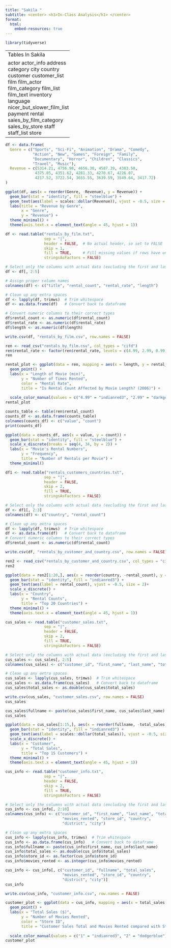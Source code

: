 ```yaml
---
title: "Sakila "
subtitle: <center> <h1>In-Class Analysis</h1> </center>
format: 
  html:
    embed-resources: true 
---
```

```r
library(tidyverse)
```

+----------------------------+
| Tables In Sakila           |
+----------------------------+
| actor                      |
| actor_info                 |
| address                    |
| category                   |
| city                       |
| country                    |
| customer                   |
| customer_list              |
| film                       |
| film_actor                 |
| film_category              |
| film_list                  |
| film_text                  |
| inventory                  |
| language                   |
| nicer_but_slower_film_list |
| payment                    |
| rental                     |
| sales_by_film_category     |
| sales_by_store             |
| staff                      |
| staff_list                 |
| store                      |
+----------------------------+
```r
df <- data.frame(
  Genre = c("Sports", "Sci-Fi", "Animation", "Drama", "Comedy", 
            "Action", "New", "Games", "Foreign", "Family", 
            "Documentary", "Horror", "Children", "Classics", 
            "Travel", "Music"),
  Revenue = c(5314.21, 4756.98, 4656.30, 4587.39, 4383.58, 
             4375.85, 4351.62, 4281.33, 4270.67, 4226.07, 
             4217.52, 3722.54, 3655.55, 3639.59, 3549.64, 3417.72)
)
```
```r
ggplot(df, aes(x = reorder(Genre, -Revenue), y = Revenue)) +
  geom_bar(stat = "identity", fill = "steelblue") +
  geom_text(aes(label = scales::dollar(Revenue)), vjust = -0.5, size = 2) +  # Add labels with prices
  labs(title = "Revenue by Genre",
       x = "Genre",
       y = "Revenue") +
  theme_minimal() +
  theme(axis.text.x = element_text(angle = 45, hjust = 1))
```
```r
df <- read.table("rentals_by_film.txt", 
                 sep = "|", 
                 header = FALSE,  # No actual header, so set to FALSE
                 skip = 1,
                 fill = TRUE,     # Fill missing values if rows have unequal lengths
                 stringsAsFactors = FALSE)

# Select only the columns with actual data (excluding the first and last empty columns)
df <- df[, 2:5]

# Assign proper column names
colnames(df) <- c("title", "rental_count", "rental_rate", "length")

# Clean up any extra spaces
df <- lapply(df, trimws)  # Trim whitespace
df <- as.data.frame(df)   # Convert back to dataframe

# Convert numeric columns to their correct types
df$rental_count <- as.numeric(df$rental_count)
df$rental_rate <- as.numeric(df$rental_rate)
df$length <- as.numeric(df$length)

write.csv(df, "rentals_by_film.csv", row.names = FALSE)
```

```r
ren <- read_csv("rentals_by_film.csv", col_types = "cifd")
ren$rental_rate <- factor(ren$rental_rate, levels = c(4.99, 2.99, 0.99))
ren
```
```r
rental_plot <- ggplot(data = ren, mapping = aes(x = length, y = rental_count, color = rental_rate)) + 
  geom_point() + 
  labs(x = "Length of Movie (min)", 
       y = "Number of Times Rented",
       color = "Rental Rate", 
       title = "Is Rental Count Affected by Movie Length? (2006)") +
  
  scale_color_manual(values = c("4.99" = "indianred3", "2.99" = "darkgoldenrod1", "0.99" = "dodgerblue"))
rental_plot
```
```r
counts_table <- table(ren$rental_count)
counts_df <- as.data.frame(counts_table)
colnames(counts_df) <- c("value", "count")
print(counts_df)
```


```r
ggplot(data = counts_df, aes(x = value, y = count)) + 
  geom_bar(stat = "identity", fill = "steelblue") +
  scale_x_discrete(breaks = seq(4, 34, by = 2)) +
  labs(x = "Movie's Rental Numbers", 
       y = "Frequency",
       title = "Number of Rentals per Movie") +
  theme_minimal()
```





```r
df1 <- read.table("rentals_customers_countries.txt", 
                 sep = "|", 
                 header = FALSE,
                 skip = 2,
                 fill = TRUE,
                 stringsAsFactors = FALSE)

# Select only the columns with actual data (excluding the first and last empty columns)
df <- df1[, 2:3]
colnames(df) <- c("country", "rental_count")

# Clean up any extra spaces
df <- lapply(df, trimws)  # Trim whitespace
df <- as.data.frame(df)   # Convert back to dataframe
# Convert numeric columns to their correct types
df$rental_count <- as.numeric(df$rental_count)

write.csv(df, "rentals_by_customer_and_country.csv", row.names = FALSE)
```
```r
ren2 <- read_csv("rentals_by_customer_and_country.csv", col_types = "ci")
ren2
```
```r
ggplot(data = ren2[1:20,], aes(x = reorder(country, -rental_count), y = rental_count)) + 
  geom_bar(stat = "identity", fill = "indianred3") +
  geom_text(aes(label = rental_count), vjust = -0.5, size = 2)+
  scale_x_discrete() +
  labs(x = "Country", 
       y = "Rental Counts",
       title = "Top 20 Countries") +
  theme_minimal() +
  theme(axis.text.x = element_text(angle = 45, hjust = 1))
```






```r
cus_sales <- read.table("customer_sales.txt", 
                 sep = "|", 
                 header = FALSE,
                 skip = 2,
                 fill = TRUE,
                 stringsAsFactors = FALSE)

# Select only the columns with actual data (excluding the first and last empty columns)
cus_sales <- cus_sales[, 2:5]
colnames(cus_sales) <- c("customer_id", "first_name", "last_name", "total_sales")

# Clean up any extra spaces
cus_sales <- lapply(cus_sales, trimws)  # Trim whitespace
cus_sales <- as.data.frame(cus_sales)   # Convert back to dataframe
cus_sales$total_sales <- as.double(cus_sales$total_sales)

write.csv(cus_sales, "customer_sales.csv", row.names = FALSE)
cus_sales
```
```r
cus_sales$fullname <- paste(cus_sales$first_name, cus_sales$last_name)
cus_sales
```


```r
ggplot(data = cus_sales[1:15,], aes(x = reorder(fullname, -total_sales), y = total_sales)) + 
  geom_bar(stat = "identity", fill = "indianred3") +
  geom_text(aes(label = scales::dollar(total_sales)), vjust = -0.5, size = 2)+
  scale_x_discrete() +
  labs(x = "Customer", 
       y = "Total Sales",
       title = "Top 15 Customers") +
  theme_minimal() +
  theme(axis.text.x = element_text(angle = 45, hjust = 1))
```

```r
cus_info <- read.table("customer_info.txt", 
                 sep = "|", 
                 header = FALSE,
                 skip = 2,
                 fill = TRUE,
                 stringsAsFactors = FALSE)

# Select only the columns with actual data (excluding the first and last empty columns)
cus_info <- cus_info[, 2:10]
colnames(cus_info) <- c("customer_id", "first_name", "last_name", "total_sales",
                         "movies_rented", "store_id", "country", 
                         "district", "city")

# Clean up any extra spaces
cus_info <- lapply(cus_info, trimws)  # Trim whitespace
cus_info <- as.data.frame(cus_info)   # Convert back to dataframe
cus_info$fullname <- paste(cus_info$first_name, cus_info$last_name)
cus_info$total_sales <- as.double(cus_info$total_sales)
cus_info$store_id <- as.factor(cus_info$store_id)
cus_info$movies_rented <- as.integer(cus_info$movies_rented)

cus_info <- cus_info[, c("customer_id", "fullname", "total_sales", 
                         "movies_rented", "store_id", "country", 
                         "district", "city")]
cus_info

write.csv(cus_info, "customer_info.csv", row.names = FALSE)
```
```r
customer_plot <- ggplot(data = cus_info, mapping = aes(x = total_sales, y = movies_rented, color = store_id)) + 
  geom_point() + 
  labs(x = "Total Sales ($)", 
       y = "Number of Movies Rented",
       color = "Store ID", 
       title = "Customer Sales Total and Movies Rented compared with Store Location") +
  
  scale_color_manual(values = c("1" = "indianred3", "2" = "dodgerblue"))
customer_plot
```


